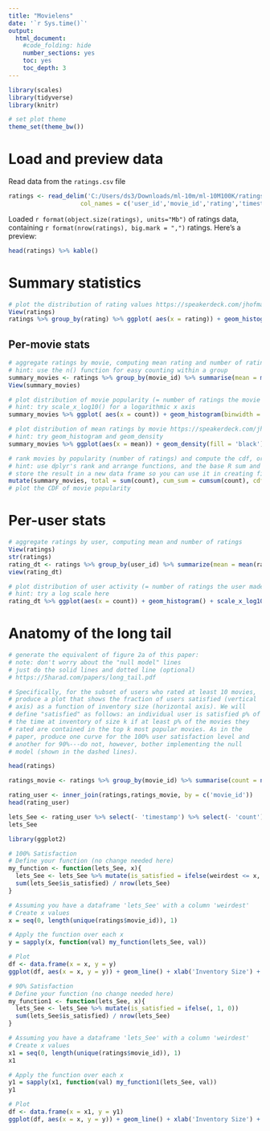 ```yaml
---
title: "Movielens"
date: '`r Sys.time()`'
output:
  html_document:
    #code_folding: hide
    number_sections: yes
    toc: yes
    toc_depth: 3
---
```


```r
library(scales)
library(tidyverse)
library(knitr)

# set plot theme
theme_set(theme_bw())
```

# Load and preview data

Read data from the `ratings.csv` file
```r
ratings <- read_delim('C:/Users/ds3/Downloads/ml-10m/ml-10M100K/ratings.dat', delim = '::',
                    col_names = c('user_id','movie_id','rating','timestamp'))
```

Loaded `r format(object.size(ratings), units="Mb")` of ratings data, containing `r format(nrow(ratings), big.mark = ",")` ratings. Here's a preview:
```r
head(ratings) %>% kable()
```

# Summary statistics

```r
# plot the distribution of rating values https://speakerdeck.com/jhofman/modeling-social-data-lecture-2-introduction-to-counting?slide=26
View(ratings)
ratings %>% group_by(rating) %>% ggplot( aes(x = rating)) + geom_histogram(binwidth = 0.25) + xlab('Rating') + ylab('Number of Ratings')
```

## Per-movie stats

```r
# aggregate ratings by movie, computing mean rating and number of ratings
# hint: use the n() function for easy counting within a group
summary_movies <- ratings %>% group_by(movie_id) %>% summarise(mean = mean(rating), count = n())
View(summary_movies)
```

```r
# plot distribution of movie popularity (= number of ratings the movie received)
# hint: try scale_x_log10() for a logarithmic x axis
summary_movies %>% ggplot( aes(x = count)) + geom_histogram(binwidth = 0.20) + scale_x_log10() + xlab('Number of Ratings') +ylab('Number of Movies')
```

```r
# plot distribution of mean ratings by movie https://speakerdeck.com/jhofman/modeling-social-data-lecture-2-introduction-to-counting?slide=28
# hint: try geom_histogram and geom_density
summary_movies %>% ggplot(aes(x = mean)) + geom_density(fill = 'black') + xlab('Mean Ratings by Movie') + ylab('Density')
```

```r
# rank movies by popularity (number of ratings) and compute the cdf, or fraction of all views covered by the top-k movies https://speakerdeck.com/jhofman/modeling-social-data-lecture-2-introduction-to-counting?slide=30
# hint: use dplyr's rank and arrange functions, and the base R sum and cumsum functions
# store the result in a new data frame so you can use it in creating figure 2 from the paper below
mutate(summary_movies, total = sum(count), cum_sum = cumsum(count), cdf = (cum_sum/total)) %>% arrange((cdf)) %>% mutate( rank = row_number(cdf)) %>% ggplot(aes(x = rank, y = cdf)) + geom_line(fill = 'black')
# plot the CDF of movie popularity

```


# Per-user stats

```r
# aggregate ratings by user, computing mean and number of ratings
View(ratings)
str(ratings)
rating_dt <- ratings %>% group_by(user_id) %>% summarize(mean = mean(rating), count = n()) |> arrange(desc(count))
view(rating_dt)
```

```r
# plot distribution of user activity (= number of ratings the user made)
# hint: try a log scale here
rating_dt %>% ggplot(aes(x = count)) + geom_histogram() + scale_x_log10() + xlab('User ID') + ylab('Number of Ratings')

```

# Anatomy of the long tail

```r
# generate the equivalent of figure 2a of this paper:
# note: don't worry about the "null model" lines
# just do the solid lines and dotted line (optional)
# https://5harad.com/papers/long_tail.pdf

# Specifically, for the subset of users who rated at least 10 movies,
# produce a plot that shows the fraction of users satisfied (vertical
# axis) as a function of inventory size (horizontal axis). We will
# define "satisfied" as follows: an individual user is satisfied p% of
# the time at inventory of size k if at least p% of the movies they
# rated are contained in the top k most popular movies. As in the
# paper, produce one curve for the 100% user satisfaction level and
# another for 90%---do not, however, bother implementing the null
# model (shown in the dashed lines).

head(ratings)

ratings_movie <- ratings %>% group_by(movie_id) %>% summarise(count = n()) %>% arrange(desc(count)) %>%  mutate(rank_by_movies = row_number())

rating_user <- inner_join(ratings,ratings_movie, by = c('movie_id'))
head(rating_user)

lets_See <- rating_user %>% select(- 'timestamp') %>% select(- 'count') %>% select(- 'rating') %>% group_by(user_id) %>% mutate(rank = row_number(rank_by_movies))%>% summarize(weirdest = max(rank_by_movies))
lets_See

library(ggplot2)

# 100% Satisfaction
# Define your function (no change needed here)
my_function <- function(lets_See, x){
  lets_See <- lets_See %>% mutate(is_satisfied = ifelse(weirdest <= x, 1, 0))
  sum(lets_See$is_satisfied) / nrow(lets_See)
}

# Assuming you have a dataframe 'lets_See' with a column 'weirdest'
# Create x values
x = seq(0, length(unique(ratings$movie_id)), 1)

# Apply the function over each x
y = sapply(x, function(val) my_function(lets_See, val))

# Plot
df <- data.frame(x = x, y = y)
ggplot(df, aes(x = x, y = y)) + geom_line() + xlab('Inventory Size') + ylab('Percent of User Satisfied')

# 90% Satisfaction
# Define your function (no change needed here)
my_function1 <- function(lets_See, x){
  lets_See <- lets_See %>% mutate(is_satisfied = ifelse(, 1, 0))
  sum(lets_See$is_satisfied) / nrow(lets_See)
}

# Assuming you have a dataframe 'lets_See' with a column 'weirdest'
# Create x values
x1 = seq(0, length(unique(ratings$movie_id)), 1)
x1

# Apply the function over each x
y1 = sapply(x1, function(val) my_function1(lets_See, val))
y1

# Plot
df <- data.frame(x = x1, y = y1)
ggplot(df, aes(x = x, y = y)) + geom_line() + xlab('Inventory Size') + ylab('Percent of User Satisfied')
```
